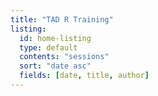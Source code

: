 ```yaml
---
title: "TAD R Training"
listing:
  id: home-listing
  type: default
  contents: "sessions"
  sort: "date asc"
  fields: [date, title, author]
---
```


